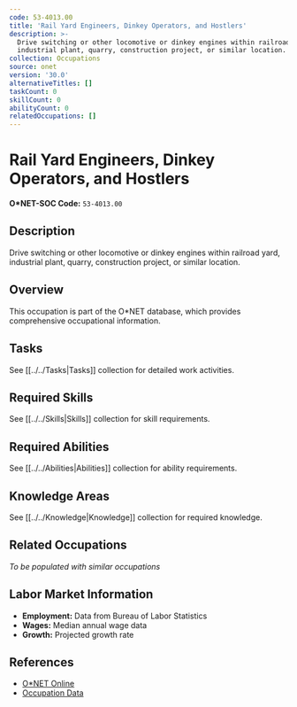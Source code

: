 ```yaml
---
code: 53-4013.00
title: 'Rail Yard Engineers, Dinkey Operators, and Hostlers'
description: >-
  Drive switching or other locomotive or dinkey engines within railroad yard,
  industrial plant, quarry, construction project, or similar location.
collection: Occupations
source: onet
version: '30.0'
alternativeTitles: []
taskCount: 0
skillCount: 0
abilityCount: 0
relatedOccupations: []
---
```

# Rail Yard Engineers, Dinkey Operators, and Hostlers

**O*NET-SOC Code:** `53-4013.00`

## Description

Drive switching or other locomotive or dinkey engines within railroad yard, industrial plant, quarry, construction project, or similar location.

## Overview

This occupation is part of the O*NET database, which provides comprehensive occupational information.

## Tasks

See [[../../Tasks|Tasks]] collection for detailed work activities.

## Required Skills

See [[../../Skills|Skills]] collection for skill requirements.

## Required Abilities

See [[../../Abilities|Abilities]] collection for ability requirements.

## Knowledge Areas

See [[../../Knowledge|Knowledge]] collection for required knowledge.

## Related Occupations

*To be populated with similar occupations*

## Labor Market Information

- **Employment:** Data from Bureau of Labor Statistics
- **Wages:** Median annual wage data
- **Growth:** Projected growth rate

## References

- [O*NET Online](https://www.onetonline.org/link/summary/53-4013.00)
- [Occupation Data](https://www.onetcenter.org/)
